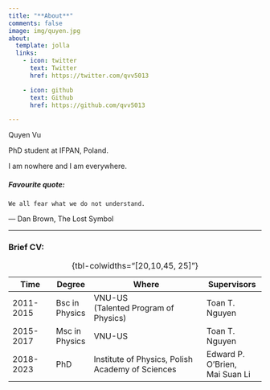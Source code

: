 ```yaml
---
title: "**About**"
comments: false
image: img/quyen.jpg
about:
  template: jolla
  links:
    - icon: twitter
      text: Twitter
      href: https://twitter.com/qvv5013

    - icon: github
      text: Github
      href: https://github.com/qvv5013

---
```


Quyen Vu 

PhD student at IFPAN, Poland.

I am nowhere and I am everywhere.

##### Favourite quote:
```We all fear what we do not understand.```

― Dan Brown, The Lost Symbol

---------

### Brief CV:


| Time               | Degree           | Where                                           | Supervisors          |
|--------------------|----------------|---------------------------------------------------|---------------------------|
| 2011-2015          | Bsc in Physics | VNU-US<br /> (Talented Program of Physics)        | Toan T. Nguyen |
| 2015-2017          | Msc in Physics | VNU-US                                            | Toan T. Nguyen |
| 2018-2023          | PhD            | Institute of Physics, Polish Academy of Sciences  | Edward P. O'Brien,<br /> Mai Suan Li  |
: {tbl-colwidths="[20,10,45, 25]"}
